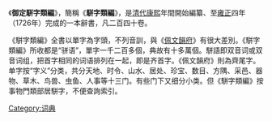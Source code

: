 《'''御定駢字類編'''》，簡稱《'''駢字類編'''》，是[[清代|清代]][[康熙|康熙]]年間開始編纂、至[[雍正|雍正]]四年（1726年）完成的一本辭書，凡二百四十卷。

《駢字類編》全書以單字為字頭，不列音訓，與《[[佩文韻府|佩文韻府]]》有很大差別。《駢字類編》所收都是“骈语”，單字一千二百多個，典故有十多萬個。駢語即双音词或双音词组，把首字相同的词语排列在一起，即是齐首字。《佩文韻府》則為齊尾字。单字按“字义”分类，共分天地、时令、山水、居处、珍宝、数目、方隅、采邑、器物、草木、鸟兽、虫鱼、人事等十三门。有些门下又细分小类。但《駢字類編》按事物門類部居駢字，不便查詢索引。

{{清朝欽定及奉敕編撰典籍|子}}
[[Category:词典|Category:词典]]